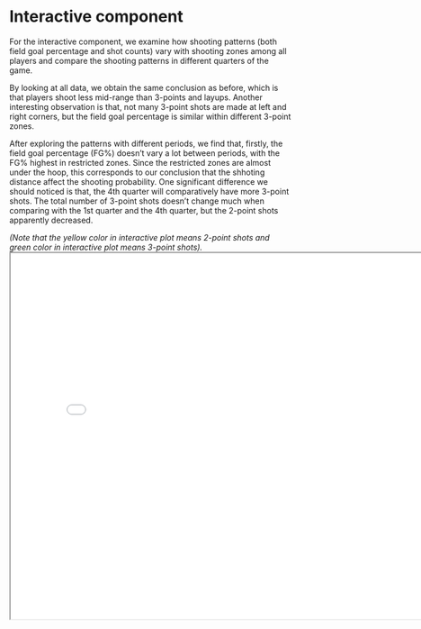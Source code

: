 # Interactive component

For the interactive component, we examine how shooting patterns (both field goal percentage and shot counts) vary with shooting zones among all players and compare the shooting patterns in different quarters of the game.

By looking at all data, we obtain the same conclusion as before, which is that players shoot less mid-range than 3-points and layups. Another interesting observation is that, not many 3-point shots are made at left and right corners, but the field goal percentage is similar within different 3-point zones.

After exploring the patterns with different periods, we find that, firstly, the field goal percentage (FG%) doesn't vary a lot between periods, with the FG% highest in restricted zones. Since the restricted zones are almost under the hoop, this corresponds to our conclusion that the shhoting distance affect the shooting probability. One significant difference we should noticed is that, the 4th quarter will comparatively have more 3-point shots. The total number of 3-point shots doesn't change much when comparing with the 1st quarter and the 4th quarter, but the 2-point shots apparently decreased. 


*(Note that the yellow color in interactive plot means 2-point shots and green color in interactive plot means 3-point shots).*
<iframe src="06-interactive.html" width="800" height="650"></iframe>

